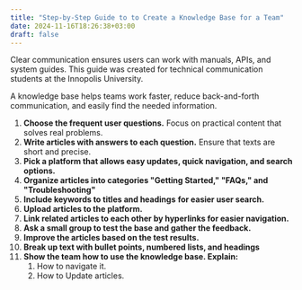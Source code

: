 ```yaml
---
title: "Step-by-Step Guide to to Create a Knowledge Base for a Team"
date: 2024-11-16T18:26:38+03:00
draft: false
---
```


Clear communication ensures users can work with manuals, APIs, and system guides. This guide was created for technical communication students at the Innopolis University. 

A knowledge base helps teams work faster, reduce back-and-forth communication, and easily find the needed information. 

1. **Choose the frequent user questions.** Focus on practical content that solves real problems.
2. **Write articles with answers to each question.** Ensure that texts are short and precise. 
3. **Pick a platform that allows easy updates, quick navigation, and search options.**
4. **Organize articles into categories "Getting Started," "FAQs," and "Troubleshooting"**
5. **Include keywords to titles and headings** **for easier user search.**
6. **Upload articles to the platform.**
7. **Link related articles to each other by hyperlinks for easier navigation.**
8. **Ask a small group to test the base and gather the feedback.**
9. **Improve the articles based on the test results.**
10. **Break up text with bullet points, numbered lists, and headings** 
11. **Show the team how to use the knowledge base. Explain:**
    1. How to navigate it.
    2. How to Update articles.